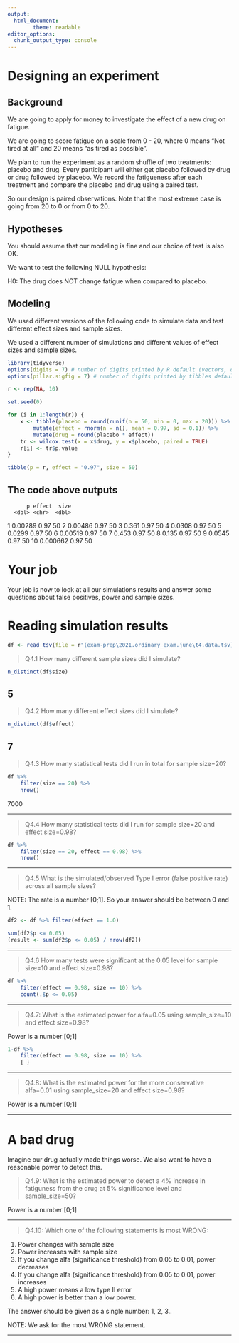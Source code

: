 ```yaml
---
output:
  html_document:
        theme: readable
editor_options: 
  chunk_output_type: console
---
```


# Designing an experiment

## Background

We are going to apply for money to investigate the effect of a new drug on fatigue.

We are going to score fatigue on a scale from 0 - 20, where 0 means "Not tired at all" and 20 means "as tired as possible".

We plan to run the experiment as a random shuffle of two treatments: placebo and drug. Every participant will either get placebo followed by drug or drug followed by placebo. We record the fatigueness after each treatment and compare the placebo and drug using a paired test.

So our design is paired observations. Note that the most extreme case is going from 20 to 0 or from 0 to 20. 

## Hypotheses

You should assume that our modeling is fine and our choice of test is also OK. 

We want to test the following NULL hypothesis:

H0: The drug does NOT change fatigue when compared to placebo.

## Modeling

We used different versions of the following code to simulate data and test different effect sizes and sample sizes.

We used a different number of simulations and different values of effect sizes and sample sizes.

```r

library(tidyverse)
options(digits = 7) # number of digits printed by R default (vectors, data.frames, lists)
options(pillar.sigfig = 7) # number of digits printed by tibbles default.

r <- rep(NA, 10)

set.seed(0)

for (i in 1:length(r)) {
    x <- tibble(placebo = round(runif(n = 50, min = 0, max = 20))) %>%
        mutate(effect = rnorm(n = n(), mean = 0.97, sd = 0.1)) %>%
        mutate(drug = round(placebo * effect))
    tr <- wilcox.test(x = x$drug, y = x$placebo, paired = TRUE)
    r[i] <- tr$p.value
}

tibble(p = r, effect = "0.97", size = 50)
```

## The code above outputs

          p effect  size
      <dbl> <chr>  <dbl>
 1 0.00289  0.97      50
 2 0.00486  0.97      50
 3 0.361    0.97      50
 4 0.0308   0.97      50
 5 0.0299   0.97      50
 6 0.00519  0.97      50
 7 0.453    0.97      50
 8 0.135    0.97      50
 9 0.0545   0.97      50
10 0.000662 0.97      50

# Your job

Your job is now to look at all our simulations results and answer some questions about false positives, power and sample sizes.

# Reading simulation results

```r

df <- read_tsv(file = r"(exam-prep\2021.ordinary_exam.june\t4.data.tsv)")

```

>Q4.1 How many different sample sizes did I simulate?

```r
n_distinct(df$size)
```
5
---

>Q4.2 How many different effect sizes did I simulate?

```r
n_distinct(df$effect)
```
7
---

>Q4.3 How many statistical tests did I run in total for sample size=20?

```r
df %>%
    filter(size == 20) %>%
    nrow()
```
7000

---

>Q4.4 How many statistical tests did I run for sample size=20 and effect size=0.98?

```r
df %>%
    filter(size == 20, effect == 0.98) %>%
    nrow()
```
---

>Q4.5 What is the simulated/observed Type I error (false positive rate) across all sample sizes?

NOTE: The rate is a number [0;1]. So your answer should be between 0 and 1.

```r
df2 <- df %>% filter(effect == 1.0)

sum(df2$p <= 0.05)
(result <- sum(df2$p <= 0.05) / nrow(df2))
```

---

>Q4.6 How many tests were significant at the 0.05 level for sample size=10 and effect size=0.98?

```r
df %>%
    filter(effect == 0.98, size == 10) %>%
    count(.$p <= 0.05)
```
---

>Q4.7: What is the estimated power for alfa=0.05 using sample_size=10 and effect size=0.98?

Power is a number [0;1] 

```r
1-df %>%
    filter(effect == 0.98, size == 10) %>%
    { }
```

---

>Q4.8: What is the estimated power for the more conservative alfa=0.01 using sample_size=20 and effect size=0.98?

Power is a number [0;1] 


---

# A bad drug

Imagine our drug actually made things worse. We also want to have a reasonable power to detect this.

>Q4.9: What is the estimated power to detect a 4% increase in fatiguness from the drug at 5% significance level and sample_size=50?

Power is a number [0;1] 


---

>Q4.10: Which one of the following statements is most WRONG:

1. Power changes with sample size
2. Power increases with sample size
3. If you change alfa (significance threshold) from 0.05 to 0.01,  power decreases
4. If you change alfa (significance threshold) from 0.05 to 0.01,  power increases
5. A high power means a low type II error
6. A high power is better than a low power.

The answer should be given as a single number: 1, 2, 3..

NOTE: We ask for the most WRONG statement.


---



